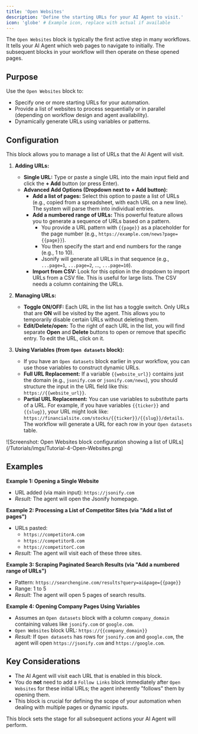 ```yaml
---
title: 'Open Websites'
description: 'Define the starting URLs for your AI Agent to visit.'
icon: 'globe' # Example icon, replace with actual if available
---
```


The `Open Websites` block is typically the first active step in many workflows. It tells your AI Agent which web pages to navigate to initially. The subsequent blocks in your workflow will then operate on these opened pages.

## Purpose

Use the `Open Websites` block to:

* Specify one or more starting URLs for your automation.
* Provide a list of websites to process sequentially or in parallel (depending on workflow design and agent availability).
* Dynamically generate URLs using variables or patterns.

## Configuration

This block allows you to manage a list of URLs that the AI Agent will visit.

1.  **Adding URLs:**
    * **Single URL:** Type or paste a single URL into the main input field and click the **+ Add** button (or press Enter).
    * **Advanced Add Options (Dropdown next to + Add button):**
        * **Add a list of pages:** Select this option to paste a list of URLs (e.g., copied from a spreadsheet, with each URL on a new line). The system will parse them into individual entries.
        * **Add a numbered range of URLs:** This powerful feature allows you to generate a sequence of URLs based on a pattern.
            * You provide a URL pattern with `{{page}}` as a placeholder for the page number (e.g., `https://example.com/news?page={{page}}`).
            * You then specify the start and end numbers for the range (e.g., 1 to 10).
            * Jsonify will generate all URLs in that sequence (e.g., `...page=1`, `...page=2`, ..., `...page=10`).
        * **Import from CSV:** Look for this option in the dropdown to import URLs from a CSV file. This is useful for large lists. The CSV needs a column containing the URLs.

2.  **Managing URLs:**
    * **Toggle ON/OFF:** Each URL in the list has a toggle switch. Only URLs that are **ON** will be visited by the agent. This allows you to temporarily disable certain URLs without deleting them.
    * **Edit/Delete/open:** To the right of each URL in the list, you will find separate **Open** and **Delete** buttons to open or remove that specific entry. To edit the URL, click on it.
3.  **Using Variables (from `Open datasets` block):**
    * If you have an `Open datasets` block earlier in your workflow, you can use those variables to construct dynamic URLs.
    * **Full URL Replacement:** If a variable `{{website_url}}` contains just the domain (e.g., `jsonify.com` or `jsonify.com/news`), you should structure the input in the URL field like this: `https://{{website_url}}`.
    * **Partial URL Replacement:** You can use variables to substitute parts of a URL. For example, if you have variables `{{ticker}}` and `{{slug}}`, your URL might look like: `https://financialsite.com/stocks/{{ticker}}/{{slug}}/details`. The workflow will generate a URL for each row in your `Open datasets` table.

<Frame caption="Screenshot: Open Websites block configuration showing a list of URLs">
  ![Screenshot: Open Websites block configuration showing a list of URLs](/Tutorials/imgs/Tutorial-4-Open-Websites.png)
</Frame>


## Examples

**Example 1: Opening a Single Website**

* URL added (via main input): `https://jsonify.com`
* *Result:* The agent will open the Jsonify homepage.

**Example 2: Processing a List of Competitor Sites (via "Add a list of pages")**

* URLs pasted:
    * `https://competitorA.com`
    * `https://competitorB.com`
    * `https://competitorC.com`
* *Result:* The agent will visit each of these three sites.

**Example 3: Scraping Paginated Search Results (via "Add a numbered range of URLs")**

* Pattern: `https://searchengine.com/results?query=ai&page={{page}}`
* Range: 1 to 5
* *Result:* The agent will open 5 pages of search results.

**Example 4: Opening Company Pages Using Variables**

* Assumes an `Open datasets` block with a column `company_domain` containing values like `jsonify.com` or `google.com`.
* `Open Websites` block URL: `https://{{company_domain}}`
* *Result:* If `Open datasets` has rows for `jsonify.com` and `google.com`, the agent will open `https://jsonify.com` and `https://google.com`.

## Key Considerations

* The AI Agent will visit each URL that is enabled in this block.
* You do **not** need to add a `Follow Links` block immediately after `Open Websites` for these initial URLs; the agent inherently "follows" them by opening them.
* This block is crucial for defining the scope of your automation when dealing with multiple pages or dynamic inputs.

This block sets the stage for all subsequent actions your AI Agent will perform.
